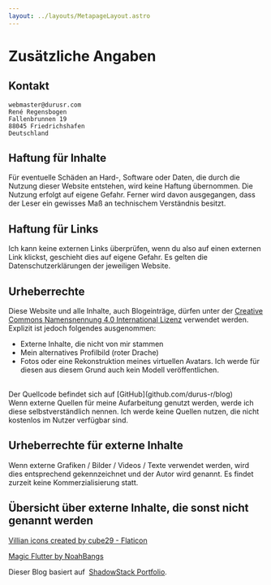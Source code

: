```yaml
---
layout: ../layouts/MetapageLayout.astro
---
```


# Zusätzliche Angaben

## Kontakt

```
webmaster@durusr.com
René Regensbogen
Fallenbrunnen 19
88045 Friedrichshafen
Deutschland
```

## Haftung für Inhalte

Für eventuelle Schäden an Hard-, Software oder Daten, die durch die Nutzung dieser Website entstehen, wird keine Haftung übernommen.
Die Nutzung erfolgt auf eigene Gefahr. Ferner wird davon ausgegangen, dass der Leser ein gewisses Maß an technischem Verständnis besitzt.

## Haftung für Links

Ich kann keine externen Links überprüfen, wenn du also auf einen externen Link klickst, geschieht dies auf eigene Gefahr.
Es gelten die Datenschutzerklärungen der jeweiligen Website.

## Urheberrechte

Diese Website und alle Inhalte, auch Blogeinträge, dürfen unter der [Creative Commons Namensnennung 4.0 International Lizenz](https://github.com/Durus-R/blog/?tab=License-1-ov-file#) verwendet werden.
Explizit ist jedoch folgendes ausgenommen:
- Externe Inhalte, die nicht von mir stammen
- Mein alternatives Profilbild (roter Drache)
- Fotos oder eine Rekonstruktion meines virtuellen Avatars. Ich werde für diesen aus diesem Grund auch kein Modell veröffentlichen.
<br/>
Der Quellcode befindet sich auf [GitHub](github.com/durus-r/blog)
<br/>
Wenn externe Quellen für meine Aufarbeitung genutzt werden, werde ich diese selbstverständlich nennen.
Ich werde keine Quellen nutzen, die nicht kostenlos im Nutzer verfügbar sind.

## Urheberrechte für externe Inhalte

Wenn externe Grafiken / Bilder / Videos / Texte verwendet werden, wird dies entsprechend gekennzeichnet und der Autor wird genannt.
Es findet zurzeit keine Kommerzialisierung statt.


## Übersicht über externe Inhalte, die sonst nicht genannt werden

<a href="https://www.flaticon.com/free-icons/villian" title="villian icons">Villian icons created by cube29 -
    Flaticon</a>

<a href="https://freesound.org/people/NoahBangs/sounds/636087/" title="Sound">Magic Flutter by NoahBangs</a>

Dieser Blog basiert auf&nbsp; <a href="https://github.com/leabs/shadowstack-portfolio">ShadowStack Portfolio</a>.
